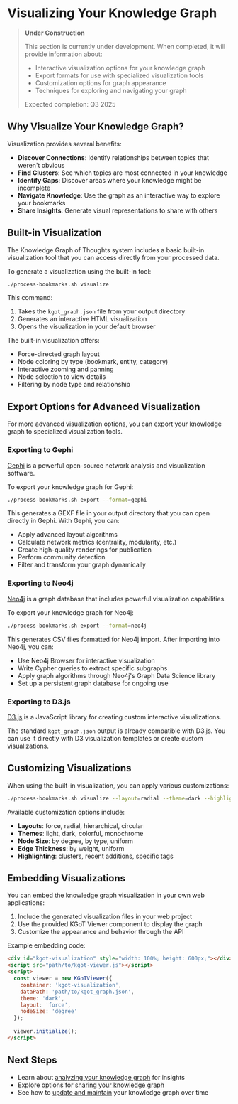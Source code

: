 # Visualizing Your Knowledge Graph

> **Under Construction**
>
> This section is currently under development. When completed, it will provide information about:
>
> - Interactive visualization options for your knowledge graph
> - Export formats for use with specialized visualization tools
> - Customization options for graph appearance
> - Techniques for exploring and navigating your graph
>
> Expected completion: Q3 2025

## Why Visualize Your Knowledge Graph?

Visualization provides several benefits:

- **Discover Connections**: Identify relationships between topics that weren't obvious
- **Find Clusters**: See which topics are most connected in your knowledge
- **Identify Gaps**: Discover areas where your knowledge might be incomplete
- **Navigate Knowledge**: Use the graph as an interactive way to explore your bookmarks
- **Share Insights**: Generate visual representations to share with others

## Built-in Visualization

The Knowledge Graph of Thoughts system includes a basic built-in visualization tool that you can access directly from your processed data.

To generate a visualization using the built-in tool:

```bash
./process-bookmarks.sh visualize
```

This command:
1. Takes the `kgot_graph.json` file from your output directory
2. Generates an interactive HTML visualization
3. Opens the visualization in your default browser

The built-in visualization offers:
- Force-directed graph layout
- Node coloring by type (bookmark, entity, category)
- Interactive zooming and panning
- Node selection to view details
- Filtering by node type and relationship

## Export Options for Advanced Visualization

For more advanced visualization options, you can export your knowledge graph to specialized visualization tools.

### Exporting to Gephi

[Gephi](https://gephi.org/) is a powerful open-source network analysis and visualization software.

To export your knowledge graph for Gephi:

```bash
./process-bookmarks.sh export --format=gephi
```

This generates a GEXF file in your output directory that you can open directly in Gephi. With Gephi, you can:

- Apply advanced layout algorithms
- Calculate network metrics (centrality, modularity, etc.)
- Create high-quality renderings for publication
- Perform community detection
- Filter and transform your graph dynamically

### Exporting to Neo4j

[Neo4j](https://neo4j.com/) is a graph database that includes powerful visualization capabilities.

To export your knowledge graph for Neo4j:

```bash
./process-bookmarks.sh export --format=neo4j
```

This generates CSV files formatted for Neo4j import. After importing into Neo4j, you can:

- Use Neo4j Browser for interactive visualization
- Write Cypher queries to extract specific subgraphs
- Apply graph algorithms through Neo4j's Graph Data Science library
- Set up a persistent graph database for ongoing use

### Exporting to D3.js

[D3.js](https://d3js.org/) is a JavaScript library for creating custom interactive visualizations.

The standard `kgot_graph.json` output is already compatible with D3.js. You can use it directly with D3 visualization templates or create custom visualizations.

## Customizing Visualizations

When using the built-in visualization, you can apply various customizations:

```bash
./process-bookmarks.sh visualize --layout=radial --theme=dark --highlight-clusters
```

Available customization options include:

- **Layouts**: force, radial, hierarchical, circular
- **Themes**: light, dark, colorful, monochrome
- **Node Size**: by degree, by type, uniform
- **Edge Thickness**: by weight, uniform
- **Highlighting**: clusters, recent additions, specific tags

## Embedding Visualizations

You can embed the knowledge graph visualization in your own web applications:

1. Include the generated visualization files in your web project
2. Use the provided KGoT Viewer component to display the graph
3. Customize the appearance and behavior through the API

Example embedding code:

```html
<div id="kgot-visualization" style="width: 100%; height: 600px;"></div>
<script src="path/to/kgot-viewer.js"></script>
<script>
  const viewer = new KGoTViewer({
    container: 'kgot-visualization',
    dataPath: 'path/to/kgot_graph.json',
    theme: 'dark',
    layout: 'force',
    nodeSize: 'degree'
  });
  
  viewer.initialize();
</script>
```

## Next Steps

- Learn about [analyzing your knowledge graph](./analysis) for insights
- Explore options for [sharing your knowledge graph](./sharing)
- See how to [update and maintain](./maintenance) your knowledge graph over time 